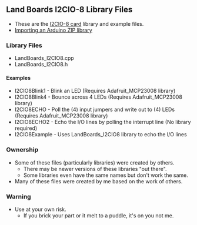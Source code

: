 == Land Boards I2CIO-8 Library Files ==

* These are the [http://land-boards.com/blwiki/index.php?title=I2CIO8 I2CIO-8 card] library and example files.
* [https://www.arduino.cc/en/Guide/Libraries?setlang=en#importing-a-zip-library Importing an Arduino ZIP library]

=== Library Files ===

* LandBoards_I2CIO8.cpp
* LandBoards_I2CIO8.h

==== Examples ====

* I2CIO8Blink1 - Blink an LED (Requires Adafruit_MCP23008 library)
* I2CIO8Blink4 - Bounce across 4 LEDs (Requires Adafruit_MCP23008 library)
* I2CIO8ECHO - Poll the (4) input jumpers and write out to (4) LEDs (Requires Adafruit_MCP23008 library)
* I2CIO8ECHO2 - Echo the I/O lines by polling the interrupt line (No library required)
* I2CIO8Example - Uses LandBoards_I2CIO8 library to echo the I/O lines

=== Ownership ===

* Some of these files (particularly libraries) were created by others.
** There may be newer versions of these libraries "out there".
** Some libraries even have the same names but don't work the same.
* Many of these files were created by me based on the work of others.

=== Warning ===

* Use at your own risk.
** If you brick your part or it melt to a puddle, it's on you not me.
